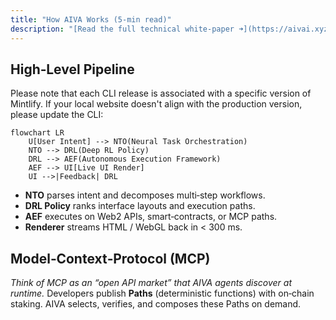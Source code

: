 ```yaml
---
title: "How AIVA Works (5‑min read)"
description: "[Read the full technical white‑paper ➜](https://aivai.xyz/whitepaper)"
---
```


## High‑Level Pipeline

Please note that each CLI release is associated with a specific version of Mintlify. If your local website doesn't align with the production version, please update the CLI:

```mermaid
flowchart LR
    U[User Intent] --> NTO(Neural Task Orchestration)
    NTO --> DRL(Deep RL Policy)
    DRL --> AEF(Autonomous Execution Framework)
    AEF --> UI[Live UI Render]
    UI -->|Feedback| DRL
```

- **NTO** parses intent and decomposes multi‑step workflows.
- **DRL Policy** ranks interface layouts and execution paths.
- **AEF** executes on Web2 APIs, smart‑contracts, or MCP paths.
- **Renderer** streams HTML / WebGL back in \< 300 ms.

## Model‑Context‑Protocol (MCP)

_Think of MCP as an “open API market” that AIVA agents discover at runtime._ Developers publish **Paths** (deterministic functions) with on‑chain staking. AIVA selects, verifies, and composes these Paths on demand.